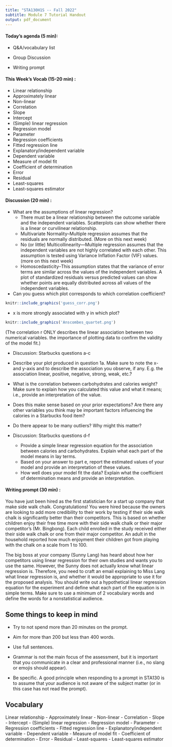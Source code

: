 ```yaml
---
title: "STA130H1S -- Fall 2022"
subtitle: Module 7 Tutorial Handout
output: pdf_document
---
```


#### Today's agenda (5 min):  

- Q&A/vocabulary list

- Group Discussion

- Writing prompt

#### This Week's Vocab (15-20 min) : 

- Linear relationship
- Approximately linear
- Non-linear
- Correlation
- Slope
- Intercept
- (Simple) linear regression
- Regression model
- Parameter
- Regression coefficients
- Fitted regression line
- Explanatory/independent variable
- Dependent variable
- Measure of model fit
- Coefficient of determination
- Error
- Residual
- Least-squares
- Least-squares estimator

#### Discussion (20 min) : 

- What are the assumptions of linear regression?
  - There must be a linear relationship between the outcome variable and the independent variables. Scatterplots can show whether there is a linear or curvilinear relationship.
  - Multivariate Normality–Multiple regression assumes that the residuals are normally distributed. (More on this next week)
  - No (or little) Multicollinearity—Multiple regression assumes that the independent variables are not highly correlated with each other.  This assumption is tested using Variance Inflation Factor (VIF) values. (more on this next week)
  - Homoscedasticity–This assumption states that the variance of error terms are similar across the values of the independent variables.  A plot of standardized residuals versus predicted values can show whether points are equally distributed across all values of the independent variables.



- Can you guess which plot corresponds to which correlation coefficient?
```r
knitr::include_graphics('guess_corr.png')

```   


- x is more strongly associated with y in which plot? 
```r
knitr::include_graphics('Anscombes_quartet.png')

```   
(The correlation r ONLY describes the linear association between two numerical variables. the importance of plotting data to confirm the validity of the model fit.)


-	Discussion: Starbucks questions a-c
  - Describe your plot produced in question 1a. Make sure to note the x- and y-axis and to describe the association you observe, if any. E.g. the association linear, positive, negative, strong, weak, etc.?
  - What is the correlation between carbohydrates and calories weight? Make sure to explain how you calculated this value and what it means; i.e., provide an interpretation of the value.
  - Does this make sense based on your prior expectations? Are there any other variables you think may be important factors influencing the calories in a Starbucks food item?
  - Do there appear to be many outliers? Why might this matter?

- Discussion: Starbucks questions d-f
  - Provide a simple linear regression equation for the association between calories and carbohydrates. Explain what each part of the model means in lay terms.
  - Based on your answer to part e, report the estimated values of your model and provide an interpretation of these values.  
  - How well does your model fit the data? Explain what the coefficient of determination means and provide an interpretation. 


\newpage
#### Writing prompt (30 min) :  

 
You have just been hired as the first statistician for a start up company that make side walk chalk. Congratulations! You were hired because the owners are looking to add more credibility to their work by testing if their side walk chalk is significantly better than their competitors. This is based on whether children enjoy their free time more with their side walk chalk or their major competitor's (Mr. Bingbong). Each child enrolled in the study received either their side walk chalk or one from their major competitor. An adult in the household reported how much enjoyment their children got from playing with the chalk on a scale from 1 to 100. 

The big boss at your company (Sunny Lang) has heard about how her competitors using linear regression for their own studies and wants you to use the same. However, the Sunny does not actually know what linear regression is. Therefore, you need to craft an email explaining to Miss Lang what linear regression is, and whether it would be appropriate to use it for the proposed analysis. You should write out a hypothetical linear regression equation for the experiment and define what each part of the equation is in simple terms. Make sure to use a minimum of 2 vocabulary words and define the words for a nonstatistical audience. 


## Some things to keep in mind  

- Try to not spend more than 20 minutes on the prompt.    

- Aim for more than 200 but less than 400 words.    

- Use full sentences.    

- Grammar is not the main focus of the assessment, but it is important that you communicate in a clear and professional manner (i.e., no slang or emojis should appear). 

- Be specific. A good principle when responding to a prompt in STA130 is to assume that your audience is not aware of the subject matter (or in this case has not read the prompt).  




## Vocabulary  

Linear relationship 
- Approximately linear 
- Non-linear 
- Correlation 
- Slope 
- Intercept 
- (Simple) linear regression 
- Regression model 
- Parameter 
- Regression coefficients 
- Fitted regression line 
- Explanatory/independent variable 
- Dependent variable 
- Measure of model fit 
- Coefficient of determination 
- Error 
- Residual 
- Least-squares 
- Least-squares estimator
